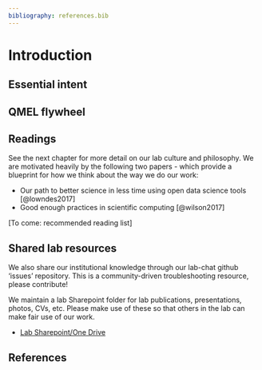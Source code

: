 ```yaml
---
bibliography: references.bib
---
```


# Introduction {#intro}


## Essential intent

## QMEL flywheel


## Readings

See the next chapter for more detail on our lab culture and philosophy. We are motivated heavily by the following two papers - which provide a blueprint for how we think about the way we do our work:

- Our path to better science in less time using open data science tools [@lowndes2017]
- Good enough practices in scientific computing [@wilson2017]

\[To come: recommended reading list\]






## Shared lab resources

We also share our institutional knowledge through our lab-chat github 'issues' repository. This is a community-driven troubleshooting resource, please contribute!

We maintain a lab Sharepoint folder for lab publications, presentations, photos, CVs, etc. Please make use of these so that others in the lab can make fair use of our work.

- [Lab Sharepoint/One Drive](https://universitysystemnh.sharepoint.com/teams/QuantMarineEcologyLab/SitePages/ProjectHome.aspx)

## References

